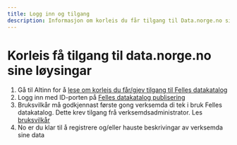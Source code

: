 ```yaml
---
title: Logg inn og tilgang
description: Informasjon om korleis du får tilgang til Data.norge.no sine løysingar.
---
```


# Korleis få tilgang til data.norge.no sine løysingar

1. Gå til Altinn for å [lese om korleis du får/gjev tilgang til Felles datakatalog](https://info.altinn.no/skjemaoversikt/digitaliseringsdirektoratet/felles-datakatalog/)
2. Logg inn med ID-porten på [Felles datakatalog publisering](https://data.norge.no/publishing)
3. Bruksvilkår må godkjennast første gong verksemda di tek i bruk Felles datakatalog. Dette krev tilgang frå verksemdsadministrator. Les [bruksvilkår](https://data.norge.no/publishing/terms-of-use)
4. No er du klar til å registrere og/eller hauste beskrivingar av verksemda sine data
